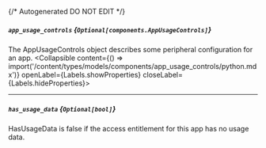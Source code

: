 {/* Autogenerated DO NOT EDIT  */}

##### `app_usage_controls` *{`Optional[components.AppUsageControls]`}*
The AppUsageControls object describes some peripheral configuration for an app.
<Collapsible content={() => import('/content/types/models/components/app_usage_controls/python.mdx')} openLabel={Labels.showProperties} closeLabel={Labels.hideProperties}>
</Collapsible>

---
##### `has_usage_data` *{`Optional[bool]`}*
HasUsageData is false if the access entitlement for this app has no usage data.


